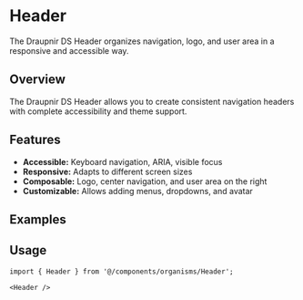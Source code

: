 
<Meta of={HeaderStories} component={Header}/>

# Header

The Draupnir DS Header organizes navigation, logo, and user area in a responsive and accessible way.

## Overview

The Draupnir DS Header allows you to create consistent navigation headers with complete accessibility and theme support.

## Features

- **Accessible:** Keyboard navigation, ARIA, visible focus
- **Responsive:** Adapts to different screen sizes
- **Composable:** Logo, center navigation, and user area on the right
- **Customizable:** Allows adding menus, dropdowns, and avatar

## Examples

<Story of={HeaderStories.Basic} />

<Story of={HeaderStories.WithNavigation} />

<Story of={HeaderStories.WithUserMenu} />

## Usage

```tsx
import { Header } from '@/components/organisms/Header';

<Header />
``` 